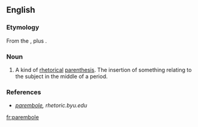 ==English==

===Etymology===
From the {{etyl|grc|en}} {{m|grc|παρά||beside}}, plus {{m|grc|ἐμβολή||throwing in}}.

===Noun===
{{en-noun}}

# {{lb|en|rhetoric}} A kind of [[rhetorical]] [[parenthesis]]. The insertion of something relating to the subject in the middle of a period.

===References===
* ''[http://rhetoric.byu.edu/figures/P/parembole.htm parembole], rhetoric.byu.edu''

[[fr:parembole]]